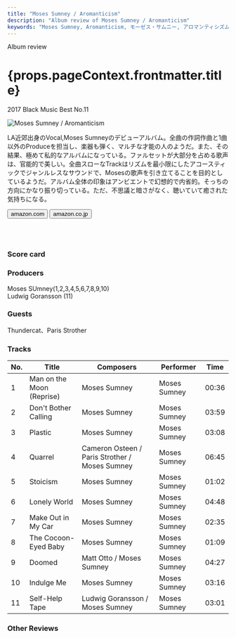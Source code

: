 ```yaml
---
title: "Moses Sumney / Aromanticism"
description: "Album review of Moses Sumney / Aromanticism"
keywords: "Moses Sumney, Aromanticism, モーゼス・サムニー, アロマンティシズム"
---
```





<p className="largeP">Album review</p>
<h1 className="h1--no--margin">{props.pageContext.frontmatter.title}</h1>
<p className="largeP"><Link to="/best50/2017/">2017 Black Music Best No.11</Link></p>

<Row  className="image-card-group">
	<Column colMd={"3"} colLg={"4"} noGutterMdLeft="">
       <ImageCard>

![Moses Sumney / Aromanticism](../../images/cd/mosessumney1L.jpg) 

</ImageCard>
	</Column>
	<Column colMd={"4"} colLg={"8"} noGutterMdLeft="">
	<p>
	LA近郊出身のVocal,Moses Sumneyのデビューアルバム。全曲の作詞作曲と1曲以外のProduceを担当し、楽器も弾く、マルチな才能の人のようだ。また、その結果、極めて私的なアルバムになっている。ファルセットが大部分を占める歌声は、官能的で美しい。全曲スローなTrackはリズムを最小限にしたアコースティックでジャンルレスなサウンドで、Mosesの歌声を引き立てることを目的としているようだ。アルバム全体の印象はアンビエントで幻想的で内省的。そっちの方向にかなり振り切っている。ただ、不思議と暗さがなく、聴いていて癒された気持ちになる。
	</p>
    <div>
	  <Button href="https://amzn.to/39bUrYu" kind="primary" size="small" renderIcon={ArrowUpRight24}>
      amazon.com
    </Button>
    <Button href="https://amzn.to/30sxJHN" kind="secondary" size="small" renderIcon={ArrowUpRight24}>
      amazon.co.jp
    </Button>
	</div>
	<a href="https://geo.music.apple.com/jp/album/aromanticism/1248865596?mt=1&app=music&ls=1&at=11lcug" style="display:inline-block;overflow:hidden;background:url(https://linkmaker.itunes.apple.com/ja-jp/lockup.svg?releaseDate=2017-09-22&kind=album&bubble=apple_music&style=mono-black) no-repeat;width:180px;height:45px;"></a>
	<a href="https://geo.music.apple.com/jp/album/aromanticism/1248865596?app=itunes&at=11lcug" style="display:inline-block;overflow:hidden;background:url(https://linkmaker.itunes.apple.com/ja-jp/badge-lrg.svg?releaseDate=2017-09-22T00:00:00Z&kind=album&bubble=itunes_music) no-repeat;width:140px;height:45px;"></a>
	</Column>
</Row>
<Row >
	<Column colMd={"4"} colLg={"4"} noGutterMdLeft="">
<div>
    <h3>Score card</h3>
	<SliderJS1 value="5" />
    <SliderJS2 value="1" />
	<SliderJS3 value="2" />
    <SliderJS4 value="8" />
</div>
</Column>
<Column colMd={"8"} colLg={"8"} noGutterMdLeft="">
<div>
<h3>Producers</h3>
<p>
Moses SUmney(1,2,3,4,5,6,7,8,9,10)
<br/>Ludwig Goransson (11)
</p>
<h3>Guests</h3>
<p>
Thundercat、Paris Strother
</p>
</div>
</Column>
</Row>

<h3>Tracks</h3>

| No. |	 Title                    |	 Composers                                     | Performer    | Time  |
| --- |	------------------------- | ---------------------------------------------- | ------------ | ----- |
| 1	  |	Man on the Moon (Reprise) | Moses Sumney                                   | Moses Sumney |	00:36 |
| 2	  |	Don't Bother Calling      | Moses Sumney                                   | Moses Sumney |	03:59 |
| 3	  |	Plastic                   | Moses Sumney                                   | Moses Sumney |	03:08 |
| 4	  |	Quarrel                   | Cameron Osteen / Paris Strother / Moses Sumney | Moses Sumney |	06:45 |
| 5	  |	Stoicism                  | Moses Sumney                                   | Moses Sumney |	01:02 |
| 6	  |	Lonely World              | Moses Sumney                                   | Moses Sumney |	04:48 |
| 7	  |	Make Out in My Car        | Moses Sumney                                   | Moses Sumney |	02:35 |
| 8	  |	The Cocoon-Eyed Baby      | Moses Sumney                                   | Moses Sumney |	01:09 |
| 9	  |	Doomed                    | Matt Otto / Moses Sumney                       | Moses Sumney |	04:27 |
| 10  |	Indulge Me                | Moses Sumney                                   | Moses Sumney |	03:16 |
| 11  |	Self-Help Tape            | Ludwig Goransson / Moses Sumney                | Moses Sumney |	03:01 |

<h3>Other Reviews</h3>

<Row>
<Column colMd={3} colLg={3} noGutterMdLeft>
<Review1 />
</Column>
</Row>
